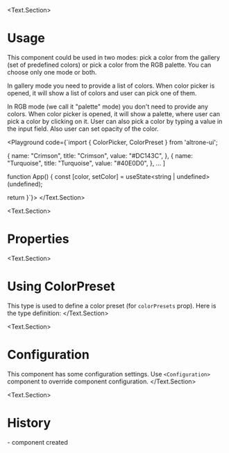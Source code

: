 
<BluePrint 
  title="ColorPicker" 
  description="This component is used to pick a color from a palette" 
  group="Form controls"
  version={34}
/>

<Text.Section>
# Usage

This component could be used in two modes: pick a color from the gallery (set of predefined colors) or pick a color from the RGB palette. 
You can choose only one mode or both.

In gallery mode you need to provide a list of colors. When color picker is opened, it will show a list of colors and user can pick one of them.

In RGB mode (we call it "palette" mode) you don't need to provide any colors. When color picker is opened, it will show a palette, where user can pick a color by clicking on it.
User can also pick a color by typing a value in the input field. Also user can set opacity of the color.

<Playground code={`import { ColorPicker, ColorPreset } from 'altrone-ui';

  {
    name: "Crimson",
    title: "Crimson",
    value: "#DC143C",
  },
  {
    name: "Turquoise",
    title: "Turquoise",
    value: "#40E0D0",
  },
  ...
]

function App() {
  const [color, setColor] = useState<string | undefined>(undefined);

  return <ColorPicker
    placeholder="Pick a color here"
    colorPresets={COLORS}
    value={color}
    onChange={setColor}
  />
}`}>
  <ColorPickerDemo />
</Playground>
</Text.Section>

<Text.Section>
# Properties
<PropertiesTable title="Properties" data={ColorPickerProperties} />
</Text.Section>

<Text.Section>
# Using ColorPreset
This type is used to define a color preset (for `colorPresets` prop). Here is the type definition:
<PropertiesTable title="Properties" data={ColorPresetProperties} />
</Text.Section>

<Text.Section>
  # Configuration
  This component has some configuration settings. Use `<Configuration>` component to override component configuration.
  <ConfigTable filter="icon." />
</Text.Section>

<Text.Section>
  # History
  <HistoryItem version="3.4">
    - component created
  </HistoryItem>
</Text.Section>